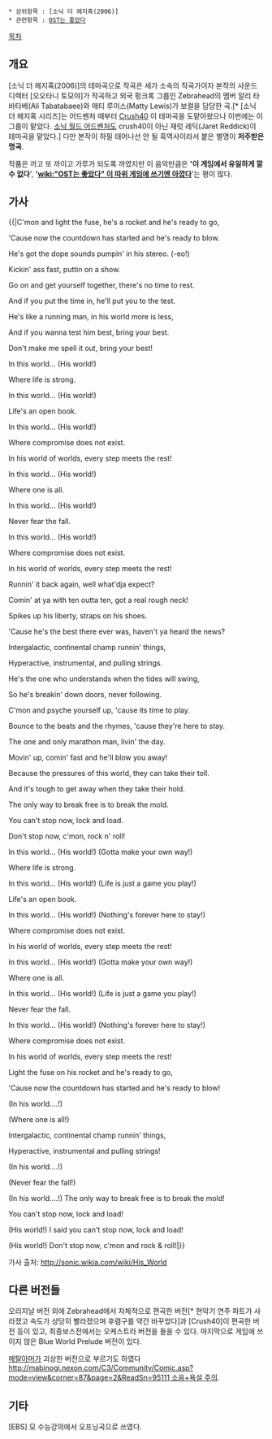  * 상위항목 : [소닉 더 헤지혹(2006)]
 * 관련항목 : [[OST는 좋았다]]

[[목차]]

== 개요 ==
{{{#!html
<object width="480" height="390"><param name="movie" value="http://www.youtube.com/v/3VHnFwVskl0?fs=1&amp;hl=ko_KR"></param><param name="allowFullScreen" value="true"></param><param name="allowscriptaccess" value="always"></param><embed src="http://www.youtube.com/v/3VHnFwVskl0?fs=1&amp;hl=ko_KR" type="application/x-shockwave-flash" allowscriptaccess="always" allowfullscreen="true" width="480" height="390"></embed></object>
}}}


[소닉 더 헤지혹(2006)]의 테마곡으로 작곡은 세가 소속의 작곡가이자 본작의 사운드 디렉터 [오오타니 토모야]가 작곡하고 외국 펑크록 그룹인 Zebrahead의 멤버 알리 타바타베(Ali Tabatabaee)와 매티 루이스(Matty Lewis)가 보컬을 담당한 곡.[* [소닉 더 헤지혹 시리즈]는 어드벤처 때부터 [[Crush40]] 이 테마곡을 도맡아왔으나 이번에는 이 그룹이 맡았다. [[소닉 월드 어드벤처]]도 crush40이 아닌 재럿 레딕(Jaret Reddick)이 테마곡을 맡았다.] 다만 본작이 하필 태어나선 안 될 흑역사이라서 붙은 별명이 '''저주받은 명곡'''.

작품은 까고 또 까이고 가루가 되도록 까였지만 이 음악만큼은 ''''이 게임에서 유일하게 깔 수 없다'''',  ''''[[wiki:"OST는 좋았다" 이 따위 게임에 쓰기엔 아깝다]]''''는 평이 많다.

== 가사 ==
{{|C'mon and light the fuse, he's a rocket and he's ready to go,

'Cause now the countdown has started and he's ready to blow.

He's got the dope sounds pumpin' in his stereo. (-eo!)

Kickin' ass fast, puttin on a show.

Go on and get yourself together, there's no time to rest.

And if you put the time in, he'll put you to the test.

He's like a running man, in his world more is less,

And if you wanna test him best, bring your best.

Don't make me spell it out, bring your best!


In this world... (His world!)

Where life is strong.

In this world... (His world!)

Life's an open book.

In this world... (His world!)

Where compromise does not exist.

In his world of worlds, every step meets the rest!


In this world... (His world!)

Where one is all.

In this world... (His world!)

Never fear the fall.

In this world... (His world!)

Where compromise does not exist.

In his world of worlds, every step meets the rest!


Runnin' it back again, well what'dja expect?

Comin' at ya with ten outta ten, got a real rough neck!

Spikes up his liberty, straps on his shoes.

'Cause he's the best there ever was, haven't ya heard the news?

Intergalactic, continental champ runnin' things,

Hyperactive, instrumental, and pulling strings.

He's the one who understands when the tides will swing,

So he's breakin' down doors, never following.

C'mon and psyche yourself up, 'cause its time to play.

Bounce to the beats and the rhymes, 'cause they're here to stay.

The one and only marathon man, livin' the day.

Movin' up, comin' fast and he'll blow you away!

Because the pressures of this world, they can take their toll.

And it's tough to get away when they take their hold.

The only way to break free is to break the mold.

You can't stop now, lock and load.

Don't stop now, c'mon, rock n' roll!


In this world... (His world!) (Gotta make your own way!)

Where life is strong.

In this world... (His world!) (Life is just a game you play!)

Life's an open book.

In this world... (His world!) (Nothing's forever here to stay!)

Where compromise does not exist.

In his world of worlds, every step meets the rest!


In this world... (His world!) (Gotta make your own way!)

Where one is all.

In this world... (His world!) (Life is just a game you play!)

Never fear the fall.

In this world... (His world!) (Nothing's forever here to stay!)

Where compromise does not exist.

In his world of worlds, every step meets the rest!


Light the fuse on his rocket and he's ready to go,

'Cause now the countdown has started and he's ready to blow!

(In his world....!)

(Where one is all!)

Intergalactic, continental champ runnin' things,

Hyperactive, instrumental and pulling strings!

(In his world....!)

(Never fear the fall!)


(In his world....!) The only way to break free is to break the mold!

You can't stop now, lock and load!

(His world!) I said you can't stop now, lock and load!

(His world!) Don't stop now, c'mon and rock & roll!|}}

가사 출처: http://sonic.wikia.com/wiki/His_World


== 다른 버전들 ==
오리지날 버전 외에 Zebrahead에서 자체적으로 편곡한 버전[* 현악기 연주 파트가 사라졌고 속도가 상당히 빨라졌으며 후렴구를 약간 바꾸었다]과 [Crush40]이 편곡한 버전 등이 있고, 최종보스전에서는 오케스트라 버전을 들을 수 있다. 마지막으로 게임에 쓰이지 않은 Blue World Prelude 버전이 있다.

[[메탈아머]]가 괴상한 버전으로 부르기도 하였다[[http://mabinogi.nexon.com/C3/Community/Comic.asp?mode=view&corner=87&page=2&ReadSn=95111 소음+욕설 주의]]. 



== 기타 ==
[EBS] 모 수능강의에서 오프닝곡으로 쓰였다.
